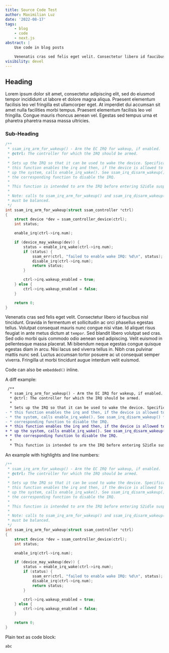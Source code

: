 ```yaml
---
title: Source Code Test
author: Maximilian Luz
date: '2022-08-17'
tags:
    - blog
    - code
    - next.js
abstract: |
    Use code in blog posts

    Venenatis cras sed felis eget velit. Consectetur libero id faucibus nisl tincidunt. Gravida in fermentum et sollicitudin ac [orci phasellus](https://test.com) egestas tellus. Volutpat consequat mauris nunc congue nisi vitae. Id aliquet risus feugiat in ante metus dictum at `tempor`. Sed blandit libero volutpat sed cras. Sed odio morbi quis commodo odio aenean sed adipiscing...
visibility: devel
---
```


## Heading

Lorem ipsum dolor sit amet, consectetur adipiscing elit, sed do eiusmod tempor incididunt ut labore et dolore magna aliqua. Praesent elementum facilisis leo vel fringilla est ullamcorper eget. At imperdiet dui accumsan sit amet nulla facilities morbi tempus. Praesent elementum facilisis leo vel fringilla. Congue mauris rhoncus aenean vel. Egestas sed tempus urna et pharetra pharetra massa massa ultricies.


### Sub-Heading

```c
/**
 * ssam_irq_arm_for_wakeup() - Arm the EC IRQ for wakeup, if enabled.
 * @ctrl: The controller for which the IRQ should be armed.
 *
 * Sets up the IRQ so that it can be used to wake the device. Specifically,
 * this function enables the irq and then, if the device is allowed to wake
 * up the system, calls enable_irq_wake(). See ssam_irq_disarm_wakeup() for
 * the corresponding function to disable the IRQ.
 *
 * This function is intended to arm the IRQ before entering S2idle suspend.
 *
 * Note: calls to ssam_irq_arm_for_wakeup() and ssam_irq_disarm_wakeup()
 * must be balanced.
 */
int ssam_irq_arm_for_wakeup(struct ssam_controller *ctrl)
{
    struct device *dev = ssam_controller_device(ctrl);
    int status;

    enable_irq(ctrl->irq.num);

    if (device_may_wakeup(dev)) {
        status = enable_irq_wake(ctrl->irq.num);
        if (status) {
            ssam_err(ctrl, "failed to enable wake IRQ: %d\n", status);
            disable_irq(ctrl->irq.num);
            return status;
        }

        ctrl->irq.wakeup_enabled = true;
    } else {
        ctrl->irq.wakeup_enabled = false;
    }

    return 0;
}
```

Venenatis cras sed felis eget velit. Consectetur libero id faucibus nisl tincidunt. Gravida in fermentum et sollicitudin ac orci phasellus egestas tellus. Volutpat consequat mauris nunc congue nisi vitae. Id aliquet risus feugiat in ante metus dictum at `tempor`. Sed blandit libero volutpat sed cras. Sed odio morbi quis commodo odio aenean sed adipiscing. Velit euismod in pellentesque massa placerat. Mi bibendum neque egestas congue quisque egestas diam in arcu. Nisi lacus sed viverra tellus in. Nibh cras pulvinar mattis nunc sed. Luctus accumsan tortor posuere ac ut consequat semper viverra. Fringilla ut morbi tincidunt augue interdum velit euismod.

Code can also be `embedded()` inline.

A diff example:

```diff
 /**
  * ssam_irq_arm_for_wakeup() - Arm the EC IRQ for wakeup, if enabled.
  * @ctrl: The controller for which the IRQ should be armed.
  *
  * Sets up the IRQ so that it can be used to wake the device. Specifically,
- * this function enables the irq and then, if the device is allowed to wake up
- * the system, calls enable_irq_wake(). See ssam_irq_disarm_wakeup() for the
- * corresponding function to disable the IRQ.
+ * this function enables the irq and then, if the device is allowed to wake
+ * up the system, calls enable_irq_wake(). See ssam_irq_disarm_wakeup() for
+ * the corresponding function to disable the IRQ.
  *
  * This function is intended to arm the IRQ before entering S2idle suspend.
```

An example with highlights and line numbers:

```c showLineNumbers {20-23,26}
/**
 * ssam_irq_arm_for_wakeup() - Arm the EC IRQ for wakeup, if enabled.
 * @ctrl: The controller for which the IRQ should be armed.
 *
 * Sets up the IRQ so that it can be used to wake the device. Specifically,
 * this function enables the irq and then, if the device is allowed to wake
 * up the system, calls enable_irq_wake(). See ssam_irq_disarm_wakeup() for
 * the corresponding function to disable the IRQ.
 *
 * This function is intended to arm the IRQ before entering S2idle suspend.
 *
 * Note: calls to ssam_irq_arm_for_wakeup() and ssam_irq_disarm_wakeup()
 * must be balanced.
 */
int ssam_irq_arm_for_wakeup(struct ssam_controller *ctrl)
{
    struct device *dev = ssam_controller_device(ctrl);
    int status;

    enable_irq(ctrl->irq.num);

    if (device_may_wakeup(dev)) {
        status = enable_irq_wake(ctrl->irq.num);
        if (status) {
            ssam_err(ctrl, "failed to enable wake IRQ: %d\n", status);
            disable_irq(ctrl->irq.num);
            return status;
        }

        ctrl->irq.wakeup_enabled = true;
    } else {
        ctrl->irq.wakeup_enabled = false;
    }

    return 0;
}
```

Plain text as code block:

```txt
abc
```
